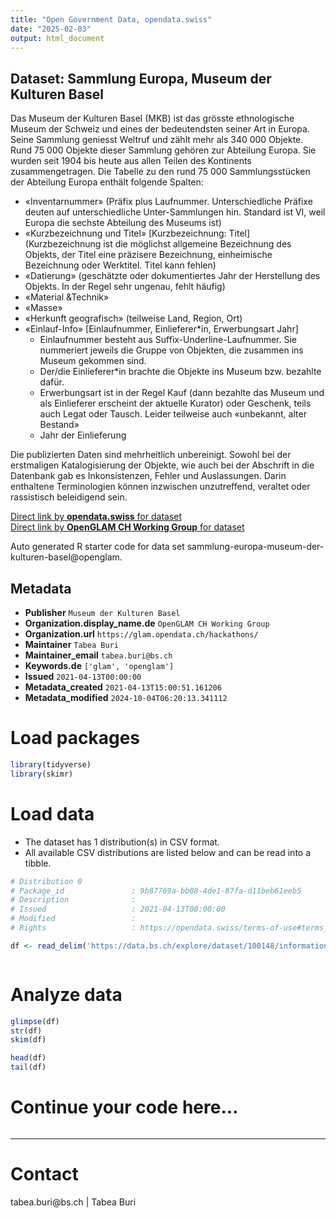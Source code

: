 ```yaml
---
title: "Open Government Data, opendata.swiss"
date: "2025-02-03"
output: html_document
---
```


## Dataset: Sammlung Europa, Museum der Kulturen Basel

Das Museum der Kulturen Basel (MKB) ist das grösste ethnologische Museum der Schweiz und eines der bedeutendsten seiner Art in Europa. Seine Sammlung geniesst Weltruf und zählt mehr als 340 000 Objekte. Rund 75 000 Objekte dieser Sammlung gehören zur Abteilung Europa. Sie wurden seit 1904 bis heute aus allen Teilen des Kontinents zusammengetragen. Die Tabelle zu den rund 75 000 Sammlungsstücken der Abteilung Europa enthält folgende Spalten:

 * «Inventarnummer» (Präfix plus Laufnummer. Unterschiedliche Präfixe deuten auf unterschiedliche Unter-Sammlungen hin. Standard ist VI, weil Europa die sechste Abteilung des Museums ist)
 * «Kurzbezeichnung und Titel» [Kurzbezeichnung: Titel] (Kurzbezeichnung ist die möglichst allgemeine Bezeichnung des Objekts, der Titel eine präzisere Bezeichnung, einheimische Bezeichnung oder Werktitel. Titel kann fehlen)
 * «Datierung» (geschätzte oder dokumentiertes Jahr der Herstellung des Objekts. In der Regel sehr ungenau, fehlt häufig)
 * «Material &Technik»
 * «Masse»
 * «Herkunft geografisch» (teilweise Land, Region, Ort)
 * «Einlauf-Info» [Einlaufnummer, Einlieferer*in, Erwerbungsart Jahr]
   * Einlaufnummer besteht aus Suffix-Underline-Laufnummer. Sie nummeriert jeweils die Gruppe von Objekten, die zusammen ins Museum gekommen sind.
   * Der/die Einlieferer*in brachte die Objekte ins Museum bzw. bezahlte dafür.
   * Erwerbungsart ist in der Regel Kauf (dann bezahlte das Museum und als Einlieferer erscheint der aktuelle Kurator) oder Geschenk, teils auch Legat oder Tausch. Leider teilweise auch «unbekannt, alter Bestand»
   * Jahr der Einlieferung

Die publizierten Daten sind mehrheitlich unbereinigt. Sowohl bei der erstmaligen Katalogisierung der Objekte, wie auch bei der Abschrift in die Datenbank gab es Inkonsistenzen, Fehler und Auslassungen. Darin enthaltene Terminologien können inzwischen unzutreffend, veraltet oder rassistisch beleidigend sein. 

[Direct link by **opendata.swiss** for dataset](https://opendata.swiss/de/dataset/sammlung-europa)<br>
[Direct link by **OpenGLAM CH Working Group** for dataset]()

Auto generated R starter code for data set sammlung-europa-museum-der-kulturen-basel@openglam.

## Metadata

- **Publisher** `Museum der Kulturen Basel`
- **Organization.display_name.de** `OpenGLAM CH Working Group`
- **Organization.url** `https://glam.opendata.ch/hackathons/`
- **Maintainer** `Tabea Buri`
- **Maintainer_email** `tabea.buri@bs.ch`
- **Keywords.de** `['glam', 'openglam']`
- **Issued** `2021-04-13T00:00:00`
- **Metadata_created** `2021-04-13T15:00:51.161206`
- **Metadata_modified** `2024-10-04T06:20:13.341112`


# Load packages

```r

library(tidyverse)
library(skimr)

```

# Load data

-   The dataset has 1 distribution(s) in CSV format.
-   All available CSV distributions are listed below and can be read into a tibble.

```r

# Distribution 0
# Package_id               : 9b87769a-bb08-4de1-87fa-d11beb61eeb5
# Description              : 
# Issued                   : 2021-04-13T00:00:00
# Modified                 : 
# Rights                   : https://opendata.swiss/terms-of-use#terms_by

df <- read_delim('https://data.bs.ch/explore/dataset/100148/information/?sort=inventarnummer')



```

# Analyze data

```r

glimpse(df)
str(df)
skim(df)

head(df)
tail(df)

```

# Continue your code here...

```r

```

------------------------------------------------------------------------

# Contact

tabea.buri@bs.ch | Tabea Buri
